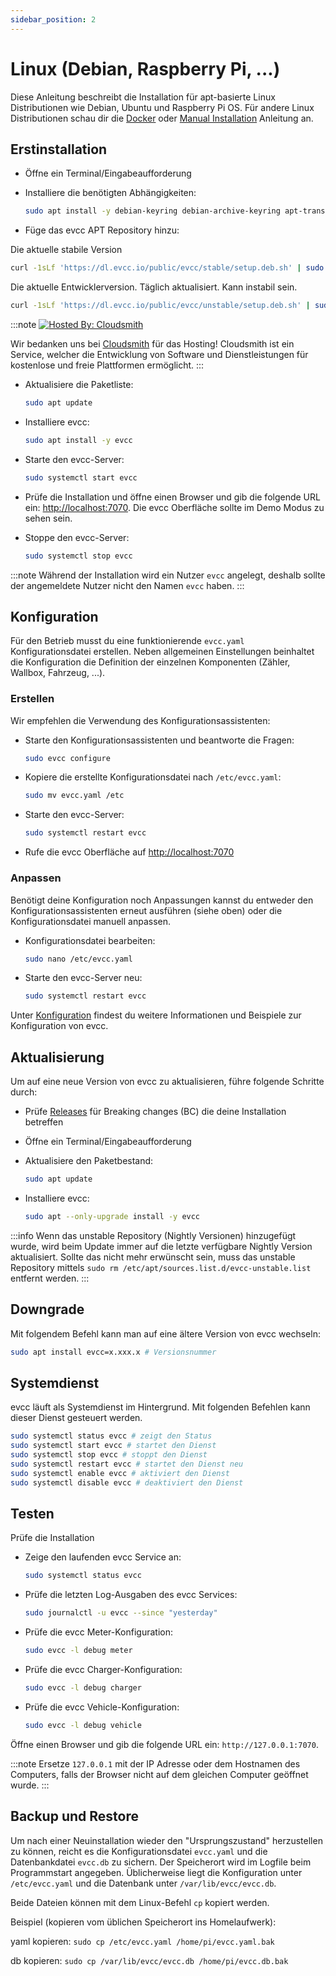 ```yaml
---
sidebar_position: 2
---
```



# Linux (Debian, Raspberry Pi, ...)

Diese Anleitung beschreibt die Installation für apt-basierte Linux Distributionen wie Debian, Ubuntu und Raspberry Pi OS.
Für andere Linux Distributionen schau dir die [Docker](/installation/docker) oder [Manual Installation](/installation/manual) Anleitung an.

## Erstinstallation

- Öffne ein Terminal/Eingabeaufforderung
- Installiere die benötigten Abhängigkeiten:

  ```sh
  sudo apt install -y debian-keyring debian-archive-keyring apt-transport-https curl
  ```

- Füge das evcc APT Repository hinzu:

<Tabs groupId="release-type">
  <TabItem value="Release" label="Release" default>
  Die aktuelle stabile Version

```sh
curl -1sLf 'https://dl.evcc.io/public/evcc/stable/setup.deb.sh' | sudo -E bash
```

  </TabItem>
  <TabItem value="Nightly" label="Nightly">
  Die aktuelle Entwicklerversion. Täglich aktualisiert. Kann instabil sein.

```sh
curl -1sLf 'https://dl.evcc.io/public/evcc/unstable/setup.deb.sh' | sudo -E bash
```

  </TabItem>
</Tabs>

:::note
[![Hosted By: Cloudsmith](https://img.shields.io/badge/OSS%20hosting%20by-cloudsmith-blue?logo=cloudsmith&style=flat-square)](https://cloudsmith.com)

Wir bedanken uns bei [Cloudsmith](https://cloudsmith.com) für das Hosting!
Cloudsmith ist ein Service, welcher die Entwicklung von Software und Dienstleistungen für kostenlose und freie Plattformen ermöglicht.
:::

- Aktualisiere die Paketliste:

  ```sh
  sudo apt update
  ```

- Installiere evcc:

  ```sh
  sudo apt install -y evcc
  ```

- Starte den evcc-Server:

  ```sh
  sudo systemctl start evcc
  ```

- Prüfe die Installation und öffne einen Browser und gib die folgende URL ein: [http://localhost:7070](http://localhost:7070). Die evcc Oberfläche sollte im Demo Modus zu sehen sein.

- Stoppe den evcc-Server:

  ```sh
  sudo systemctl stop evcc
  ```

:::note
Während der Installation wird ein Nutzer `evcc` angelegt, deshalb sollte der angemeldete Nutzer nicht den Namen `evcc` haben.
:::

## Konfiguration

Für den Betrieb musst du eine funktionierende `evcc.yaml` Konfigurationsdatei erstellen.
Neben allgemeinen Einstellungen beinhaltet die Konfiguration die Definition der einzelnen Komponenten (Zähler, Wallbox, Fahrzeug, ...).

### Erstellen

Wir empfehlen die Verwendung des Konfigurationsassistenten:

- Starte den Konfigurationsassistenten und beantworte die Fragen:

  ```sh
  sudo evcc configure
  ```

- Kopiere die erstellte Konfigurationsdatei nach `/etc/evcc.yaml`:

  ```sh
  sudo mv evcc.yaml /etc
  ```

- Starte den evcc-Server:

  ```sh
  sudo systemctl restart evcc
  ```

- Rufe die evcc Oberfläche auf [http://localhost:7070](http://localhost:7070)

### Anpassen

Benötigt deine Konfiguration noch Anpassungen kannst du entweder den Konfigurationsassistenten erneut ausführen (siehe oben) oder die Konfigurationsdatei manuell anpassen.

- Konfigurationsdatei bearbeiten:

  ```sh
  sudo nano /etc/evcc.yaml
  ```

- Starte den evcc-Server neu:

  ```sh
  sudo systemctl restart evcc
  ```

Unter [Konfiguration](./configuration) findest du weitere Informationen und Beispiele zur Konfiguration von evcc.

## Aktualisierung

Um auf eine neue Version von evcc zu aktualisieren, führe folgende Schritte durch:

- Prüfe [Releases](https://github.com/evcc-io/evcc/releases) für Breaking changes (BC) die deine Installation betreffen
- Öffne ein Terminal/Eingabeaufforderung
- Aktualisiere den Paketbestand:

  ```sh
  sudo apt update
  ```

- Installiere evcc:

  ```sh
  sudo apt --only-upgrade install -y evcc
  ```

:::info
Wenn das unstable Repository (Nightly Versionen) hinzugefügt wurde, wird beim Update immer auf die letzte verfügbare Nightly Version aktualisiert. Sollte das nicht mehr erwünscht sein, muss das unstable Repository mittels `sudo rm /etc/apt/sources.list.d/evcc-unstable.list` entfernt werden.
:::

## Downgrade

Mit folgendem Befehl kann man auf eine ältere Version von evcc wechseln:

```sh
sudo apt install evcc=x.xxx.x # Versionsnummer
```

## Systemdienst

evcc läuft als Systemdienst im Hintergrund. Mit folgenden Befehlen kann dieser Dienst gesteuert werden.

```sh
sudo systemctl status evcc # zeigt den Status
sudo systemctl start evcc # startet den Dienst
sudo systemctl stop evcc # stoppt den Dienst
sudo systemctl restart evcc # startet den Dienst neu
sudo systemctl enable evcc # aktiviert den Dienst
sudo systemctl disable evcc # deaktiviert den Dienst
```

## Testen

Prüfe die Installation

- Zeige den laufenden evcc Service an:

  ```sh
  sudo systemctl status evcc
  ```

- Prüfe die letzten Log-Ausgaben des evcc Services:

  ```sh
  sudo journalctl -u evcc --since "yesterday"
  ```

- Prüfe die evcc Meter-Konfiguration:

  ```sh
  sudo evcc -l debug meter
  ```

- Prüfe die evcc Charger-Konfiguration:

  ```sh
  sudo evcc -l debug charger
  ```

- Prüfe die evcc Vehicle-Konfiguration:

  ```sh
  sudo evcc -l debug vehicle
  ```

Öffne einen Browser und gib die folgende URL ein: `http://127.0.0.1:7070`.

:::note
Ersetze `127.0.0.1` mit der IP Adresse oder dem Hostnamen des Computers, falls der Browser nicht auf dem gleichen Computer geöffnet wurde.
:::

## Backup und Restore

Um nach einer Neuinstallation wieder den "Ursprungszustand" herzustellen zu können, reicht es die Konfigurationsdatei `evcc.yaml` und die Datenbankdatei `evcc.db` zu sichern.
Der Speicherort wird im Logfile beim Programmstart angegeben.
Üblicherweise liegt die Konfiguration unter `/etc/evcc.yaml` und die Datenbank unter `/var/lib/evcc/evcc.db`.

Beide Dateien können mit dem Linux-Befehl `cp` kopiert werden.

Beispiel (kopieren vom üblichen Speicherort ins Homelaufwerk):

yaml kopieren: `sudo cp /etc/evcc.yaml /home/pi/evcc.yaml.bak`

db kopieren: `sudo cp /var/lib/evcc/evcc.db /home/pi/evcc.db.bak`
